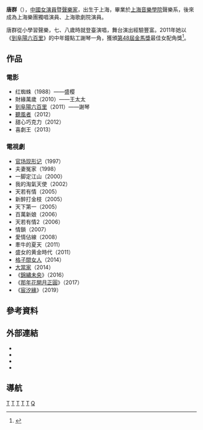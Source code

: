 {{藝人
|姓名 = 唐群
|類型 = 女演員
|圖片 =
|圖片尺寸 =
|圖片簡介 =
|羅馬拼音 = Tang Qun
|英文名 =
|暱稱 =
|國籍 = {{PRC}}
|籍貫 =
|出生日期 = {{birth_date_and _age|1955|7|31}}
|出生地點 = {{CHN-1949}}[[上海市|上海市]]
|逝世日期 =
|逝世地點 =
|職業 = [[演員|演員]]
|語言 = [[普通話|普通話]]
|教育程度 = [[上海音樂學院|上海音樂學院]]聲樂系
|配偶 =
|出道地點 =
|出道作 =
|出道日期 =
|代表作 =
|活躍年代 =
|唱片公司 =
|經紀公司 =
|網站 =
|獎項 = {{awards|name=[[金馬獎|金馬獎]] |award=最佳女配角 |year=2011年 |title=《[[到阜陽六百里|到阜陽六百里]]》 |role=謝琴}}
|IMDb = 4100189
|音樂專輯 =
|電影 =
}}

'''唐群'''（{{bd|1955年|7月31日|catIdx=T}}），[[中國|中國]][[女演員|女演員]]暨[[聲樂家|聲樂家]]，出生于上海，畢業於[[上海音樂學院|上海音樂學院]]聲樂系，後來成為上海樂團獨唱演員、上海歌劇院演員。

唐群從小學習聲樂，七、八歲時就登臺演唱，舞台演出經驗豐富。2011年她以《[[到阜陽六百里|到阜陽六百里]]》的中年鐘點工謝琴一角，獲頒[[第48屆金馬獎|第48屆金馬獎]]最佳女配角獎<ref>{{cite news|title=唐群奪女配滿懷感恩繼續學習|url=http://www.cna.com.tw/news/firstnews/201111260043-1.aspx|accessdate=2014-02-28|newspaper=中央社|date=2011-11-26|archive-date=2017-05-20|archive-url=https://web.archive.org/web/20170520170302/http://www.cna.com.tw/news/firstnews/201111260043-1.aspx|dead-url=no}}</ref>。

== 作品 ==
===電影===
*红蜘蛛（1988）——盛樱 
*財緣萬歲（2010）——王太太 	
*[[到阜陽六百里|到阜陽六百里]]（2011）——謝琴
*[[聽風者|聽風者]]（2012） 	  	 
*甜心巧克力（2012） 	  	 
*喜劇王（2013） 	

===電視劇===
*[[官场现形记_(电视剧)|官场现形记]]（1997） 
*夫妻冤家（1998）   	
*一脚定江山（2000）	
*我的淘氣天使（2002）
*天若有情（2005） 	  	 
*新醉打金枝（2005）	  	 
*天下第一（2005）  
*百萬新娘（2006） 
*天若有情2（2006）
*情鎖（2007） 
*愛情佔線（2008）
*牽牛的夏天（2011）
*盛女的黄金時代（2011）
*[[格子間女人|格子間女人]]（2014）
*[[大當家|大當家]]（2014）
*《[[錦繡未央|錦繡未央]]》（2016）
*《[[那年花開月正圓|那年花開月正圓]]》（2017）
*《[[宸汐緣|宸汐緣]]》（2019）

==參考資料==
{{reflist}}

==外部連結==
*{{imdb name|4100189}}{{en}}
*{{Hkmdb name|55177}}
*{{douban people}}
*{{Mtime people|1249338}}

==導航==
{{金馬獎最佳女配角|第48屆}}

{{DEFAULTSORT:Tang唐}}
[[Category:金馬獎最佳女配角得主|T]]
[[Category:中国电影女演员|T]]
[[Category:中国电视女演员|T]]
[[Category:上海音樂學院校友|T]]
[[Category:上海人|T]]
[[Category:唐姓|Q]]